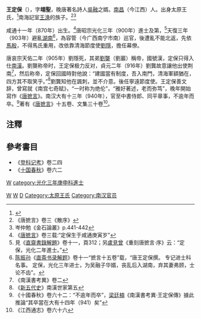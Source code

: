 {{Infobox_Person
| name =王定保
|image=
| caption=
|box_width=170px
|occupation= 詩人
| period =9世纪
|birth_name=
| other_names =
| Sex =男
|birth_date=870年
|birth_place=唐 [[南昌|南昌]]
|death_date=940年
|death_place=南漢
| nationality =唐
| residence =
| party =
| religion =
| spouse = 
| relatives =
|education=私塾
| past =進士<br>容管巡官<br>清海節度使幕僚<br>[[南漢|南漢]]寧遠節度使<br>中書侍郎、同平章事
| work =《[[唐摭言|唐摭言]]》
| award = 
}}
'''王定保'''（{{bd|870年||940年|catIdx=W王}}），字'''翊聖'''，晚唐著名詩人[[吳融|吳融]]之婿。[[南昌|南昌]]（今江西）人。出身太原王氏，<ref>{{Cite book|title=唐代环南海开发与地域社会变迁研究|last=王|first=承文|publisher=中华书局|year=2018|isbn=9787101131307|location=北京|pages=}}</ref>南海記室[[王涣_(唐朝)|王涣]]的族子。<ref>《唐摭言》卷三《散序》</ref><ref>岑仲勉《金石論叢》p.441-442</ref>

咸通十一年（870年）出生。<ref>《[[唐摭言|唐摭言]]》卷三载:“定保生于咸通庚寅岁”</ref>唐昭宗光化三年（900年）進士及第，<ref>見《[[直齋書錄解題|直齋書錄解題]]》卷十一，頁312；另[[盧見曾|盧見曾]]《重刻唐摭言‧序》云：“定保，光化二年進士。”</ref>天復三年（903年）避亂[[湖南|湖南]]<ref>[[陈振孙|陈振孙]]《[[直斋书录解题|直斋书录解题]]》卷十一“摭言十五卷”载，“唐王定保撰。 专记进士科名事。 定保，光化三年进士，为吴融子华婿，丧乱后入湖南，弃其妻弗顾，士论不齿”。</ref>，為容管（今广西南宁市南）巡官，後遭亂不能北返，先依[[馬殷|馬殷]]，不得馬氏重用，改依靠清海節度使[[刘隐|劉隱]]，擔任幕僚。

唐哀宗天佑二年（905年）劉隱死，其弟[[劉龑|劉龑]]（劉巖）稱帝，國號漢，定保只得入仕[[南漢|南漢]]。劉龑称帝时，王定保极力反对，貞元二年（916年）劉龔故意讓他出使荆南<ref>《南漢書考異》卷二</ref>，然后称帝，定保回國時對他說：“建國當有制度，吾入南門，清海軍額猶在，四方其不取笑乎。”<ref>《[[新五代史|新五代史]]》南漢世家第五</ref>劉龔知他在諷刺，並不介意。後任寧遠節度使。王定保善文辞，曾寫就《南宫七奇赋》，“一时称为绝伦”，“雅好著述，老而弥笃”，晚年開始寫作《[[唐摭言|唐摭言]]》。南汉大有十三年（940年），官至中書侍郎、同平章事，不逾年而卒。<ref>《十國春秋》卷六十二：“不逾年而卒”，[[梁廷楠|梁廷楠]]《南漢書考異·王定保傳》據此推論“其卒當在大有十四年（941）矣”</ref>著有《[[唐摭言|唐摭言]]》十五卷、文集三十卷<ref>《江西通志》卷六十六</ref>。

==注釋==
{{reflist|2}}

==參考書目==
* 《[[登科记考|登科记考]]》卷二四
* 《[[十国春秋|十国春秋]]》卷六二

[[category:唐朝政治人物|W]]
[[category:光化三年庚申科進士|category:光化三年庚申科進士]]
[[Category:中国小说家|W]]
[[Category:南昌人|W]]
[[Category:王姓|D]]
[[Category:太原王氏|Category:太原王氏]]
[[Category:南汉官员|Category:南汉官员]]